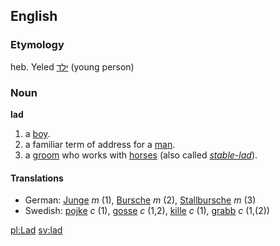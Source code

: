==English==

===Etymology===
heb. Yeled [[ילד]] (young person)

===Noun===
'''lad'''

# a [[boy]].
# a familiar term of address for a [[man]].
# a [[groom]] who works with [[horse]]s (also called ''[[stable-lad]]'').

====Translations====
*German: [[Junge]] ''m'' (1), [[Bursche]] ''m'' (2), [[Stallbursche]] ''m'' (3)
*Swedish: [[pojke]] ''c'' (1), [[gosse]] ''c'' (1,2), [[kille]] ''c'' (1), [[grabb]] ''c'' (1,(2))

[[pl:Lad]] [[sv:lad]]